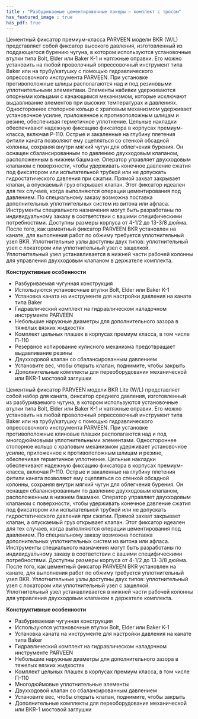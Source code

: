 ```yaml
---
title : "Разбуриваемые цементировочные пакеры — комплект с тросом"
has_featured_image : true
has_pdf: true
---
```


Цементный фиксатор премиум-класса PARVEEN модели BKR (W/L) представляет собой фиксатор высокого давления, изготовленный из поддающегося бурению чугуна, в котором используются установочные втулки типа Bolt, Elder или Baker K-1 и натяжные оправки. Его можно установить на любой проволочный опрессовочный инструмент типа Baker или на трубу/катушку с помощью гидравлического опрессовочного инструмента PARVEEN. При установке противоположные шлицы располагаются над и под резиновыми уплотнительными элементами. Элементы набивки удерживаются опорными кольцами с качающимся механизмом, которые исключают выдавливание элементов при высоких температурах и давлениях. Одностороннее стопорное кольцо с храповым механизмом удерживает установочное усилие, приложенное к противоположным шлицам и резине, обеспечивая герметичное уплотнение. Цельные накладки обеспечивают надежную фиксацию фиксатора в корпусах премиум-класса, включая P-110. Острые и закаленные на глубину плетения фитили каната позволяют ему сцепляться со стенкой обсадной колонны, сохраняя внутри мягкий чугун для облегчения бурения. Он оснащен сбалансированным по давлению двухходовым клапаном, расположенным в нижнем башмаке. Оператор управляет двухходовым клапаном с поверхности, чтобы удерживать конечное давление сжатия под фиксатором или испытательной трубкой или не допускать гидростатического давления при сжатии. Прямой захват закрывает клапан, а опускаемый груз открывает клапан. Этот фиксатор идеален для тех случаев, когда выполняются операции цементирования под давлением. По специальному заказу возможна поставка дополнительных уплотнительных систем из витона или афласа. Инструменты специального назначения могут быть разработаны по индивидуальному заказу в соответствии с вашими специфическими потребностями. Доступны размеры корпуса от 4-1/2 до 13-3/8 дюйма.
После того, как цементный фиксатор PARVEEN BKR установлен на канате, для выполнения работ по обжиму требуется уплотнительный узел BKR. Уплотнительные узлы доступны двух типов: уплотнительный узел с локатором или уплотнительный узел с защелкой. Уплотнительный узел устанавливается в нижней части рабочей колонны для управления двухходовым клапаном в держателе комплекта.

**Конструктивные особенности**

* Разбуриваемая чугунная конструкция
* Используются установочные втулки Bolt, Elder или Baker K-1
* Установка каната на инструменте для настройки давления на канате типа Baker
* Гидравлический комплект на гидравлическом наладочном инструменте PARVEEN
* Небольшие наружные диаметры для дополнительного зазора в тяжелых вязких жидкостях
* Комплект цельных плашек в корпусах премиум класса, в том числе П-110
* Резервное копирование кулисного механизма предотвращает выдавливание резины
* Двухходовой клапан со сбалансированным давлением
* Установите вес, чтобы открыть клапан, поднимите, чтобы закрыть
* Дополнительные комплекты для переоборудования механической или BKR-1 мостовой заглушки

Цементный фиксатор PARVEEN модели BKR Lite (W/L) представляет собой набор для каната, фиксатор среднего давления, изготовленный из разбуриваемого чугуна, в котором используются установочные втулки типа Bolt, Elder или Baker K-1 и натяжные оправки. Его можно установить на любой проволочный опрессовочный инструмент типа Baker или на трубу/катушку с помощью гидравлического опрессовочного инструмента PARVEEN. При установке противоположные клиновые плашки располагаются над и под многодюймовыми уплотнительными элементами. Одностороннее стопорное кольцо с храповым механизмом удерживает установочное усилие, приложенное к противоположным шлицам и резине, обеспечивая герметичное уплотнение. Цельные накладки обеспечивают надежную фиксацию фиксатора в корпусах премиум-класса, включая P-110. Острые и закаленные на глубину плетения фитили каната позволяют ему сцепляться со стенкой обсадной колонны, сохраняя внутри мягкий чугун для облегчения бурения. Он оснащен сбалансированным по давлению двухходовым клапаном, расположенным в нижнем башмаке. Оператор управляет двухходовым клапаном с поверхности, чтобы удерживать конечное давление сжатия под фиксатором или испытательной трубкой или не допускать гидростатического давления при сжатии. Прямой захват закрывает клапан, а опускаемый груз открывает клапан. Этот фиксатор идеален для тех случаев, когда выполняются операции цементирования под давлением. По специальному заказу возможна поставка дополнительных уплотнительных систем из витона или афласа. Инструменты специального назначения могут быть разработаны по индивидуальному заказу в соответствии с вашими специфическими потребностями. Доступны размеры корпуса от 4-1/2 до 13-3/8 дюйма.
После того, как цементный фиксатор PARVEEN BKR установлен на канате, для выполнения работ по обжиму требуется уплотнительный узел BKR. Уплотнительные узлы доступны двух типов: уплотнительный узел с локатором или уплотнительный узел с защелкой. Уплотнительный узел устанавливается в нижней части рабочей колонны для управления двухходовым клапаном в держателе комплекта.

**Конструктивные особенности**

* Разбуриваемая чугунная конструкция
* Используются установочные втулки Bolt, Elder или Baker K-1
* Установка каната на инструменте для настройки давления на канате типа Baker
* Гидравлический комплект на гидравлическом наладочном инструменте PARVEEN
* Небольшие наружные диаметры для дополнительного зазора в тяжелых вязких жидкостях
* Комплект цельных плашек в корпусах премиум класса, в том числе П-110
* Многодюймовые уплотнительные элементы
* Двухходовой клапан со сбалансированным давлением
* Установите вес, чтобы открыть клапан, поднимите, чтобы закрыть
* Дополнительные комплекты для переоборудования механической или BKR-1 мостовой заглушки
